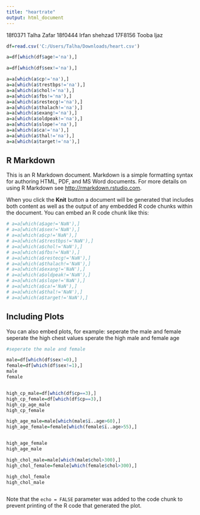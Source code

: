 ---
title: "heartrate"
output: html_document
---
18f0371 Talha Zafar
18f0444 Irfan shehzad
17F8156 Tooba Ijaz
```{r setup, include=FALSE}


df=read.csv('C:/Users/Talha/Downloads/heart.csv')

a=df[which(df$age!='na'),]

a=df[which(df$sex!='na'),]

a=a[which(a$cp!='na'),]
a=a[which(a$trestbps!='na'),]
a=a[which(a$chol!='na'),]
a=a[which(a$fbs!='na'),]
a=a[which(a$restecg!='na'),]
a=a[which(a$thalach!='na'),]
a=a[which(a$exang!='na'),]
a=a[which(a$oldpeak!='na'),]
a=a[which(a$slope!='na'),]
a=a[which(a$ca!='na'),]
a=a[which(a$thal!='na'),]
a=a[which(a$target!='na'),]

```

## R Markdown

This is an R Markdown document. Markdown is a simple formatting syntax for authoring HTML, PDF, and MS Word documents. For more details on using R Markdown see <http://rmarkdown.rstudio.com>.

When you click the **Knit** button a document will be generated that includes both content as well as the output of any embedded R code chunks within the document. You can embed an R code chunk like this:

```{r cars}
# a=a[which(a$age!='NaN'),]
# a=a[which(a$sex!='NaN'),]
# a=a[which(a$cp!='NaN'),]
# a=a[which(a$trestbps!='NaN'),]
# a=a[which(a$chol!='NaN'),]
# a=a[which(a$fbs!='NaN'),]
# a=a[which(a$restecg!='NaN'),]
# a=a[which(a$thalach!='NaN'),]
# a=a[which(a$exang!='NaN'),]
# a=a[which(a$oldpeak!='NaN'),]
# a=a[which(a$slope!='NaN'),]
# a=a[which(a$ca!='NaN'),]
# a=a[which(a$thal!='NaN'),]
# a=a[which(a$target!='NaN'),]

```

## Including Plots

You can also embed plots, for example:
seperate the male and female
seperate the high chest values
sperate the high male and female age 


```{r pressure, echo=FALSE}
#seperate the male and female

male=df[which(df$sex!=0),]
female=df[which(df$sex!=1),]
male
female



```


```{r pressure, echo=FALSE}
high_cp_male=df[which(df$cp==3),]
high_cp_female=df[which(df$cp==3),]
high_cp_age_male
high_cp_female
```


```{r pressure, echo=FALSE}
high_age_male=male[which(male$ï..age>60),]
high_age_female=female[which(female$ï..age>55),]


high_age_female
high_age_male

```


```{r pressure, echo=FALSE}



high_chol_male=male[which(male$chol>300),]
high_chol_female=female[which(female$chol>300),]

high_chol_female
high_chol_male


```


```{r pressure, echo=FALSE}


```

Note that the `echo = FALSE` parameter was added to the code chunk to prevent printing of the R code that generated the plot.

